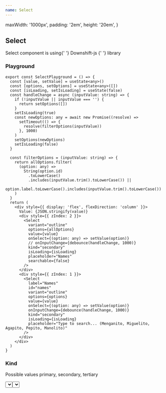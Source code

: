 ```yaml
---
name: Select
---
```



  maxWidth: '1000px',
  padding: '2em',
  height: '20em',
}

<div />
<div>
  <H2 font="secondary">Select</H2>
</div>

<Paragraph4>
  Select component is using{' '}
  <Link href="https://www.downshift-js.com/" target="_bank">
    Downshift-js
  </Link>{' '}
  library
</Paragraph4>

<div>
  <H3 font="secondary">Playground</H3>
</div>

<SelectPlayground />

```tsx
export const SelectPlayground = () => {
  const [value, setValue] = useState<any>()
  const [options, setOptions] = useState<any>([])
  const [isLoading, setIsLoading] = useState(false)
  const handleChange = async (inputValue: string) => {
    if (!inputValue || inputValue === '') {
      return setOptions([])
    }
    setIsLoading(true)
    const newOptions: any = await new Promise((resolve) =>
      setTimeout(() => {
        resolve(filterOptions(inputValue))
      }, 1000)
    )
    setOptions(newOptions)
    setIsLoading(false)
  }

  const filterOptions = (inputValue: string) => {
    return allOptions.filter(
      (option: any) =>
        String(option.id)
          .toLowerCase()
          .includes(inputValue.trim().toLowerCase()) ||
        option.label.toLowerCase().includes(inputValue.trim().toLowerCase())
    )
  }
  return (
    <div style={{ display: 'flex', flexDirection: 'column' }}>
      Value: {JSON.stringify(value)}
      <div style={{ zIndex: 2 }}>
        <Select
          variant="outline"
          options={allOptions}
          value={value}
          onSelect={(option: any) => setValue(option)}
          // onInputChange={debounce(handleChange, 1000)}
          kind="secondary"
          isLoading={isLoading}
          placeholder="Names"
          searchable={false}
        />
      </div>
      <div style={{ zIndex: 1 }}>
        <Select
          label="Names"
          id="names"
          variant="outline"
          options={options}
          value={value}
          onSelect={(option: any) => setValue(option)}
          onInputChange={debounce(handleChange, 1000)}
          kind="secondary"
          isLoading={isLoading}
          placeholder="Type to search... (Menganito, Miguelito, Agapito, Pepito, Manolito)"
        />
      </div>
    </div>
  )
}
```

<div>
  <H3 font="secondary">Kind</H3>
</div>

<Paragraph4>Possible values primary, secondary, tertiary</Paragraph4>

<Playground>
  <div style={styles}>
    <Select
      label="Value"
      onSelect={(option) => console.log(option)}
      options={[
        { id: '1', label: 'pepito' },
        { id: '2', label: 'manolito' },
      ]}
      value={{
        id: '2',
        label: 'manolito',
      }}
    />
    <Select
      label="Initial value"
      onSelect={(option) => console.log(option)}
      options={[
        { id: '3', label: 'pepito' },
        { id: '4', label: 'manolito' },
      ]}
      initialValue={{
        id: '4',
        label: 'manolito',
      }}
    />
  </div>
</Playground>
